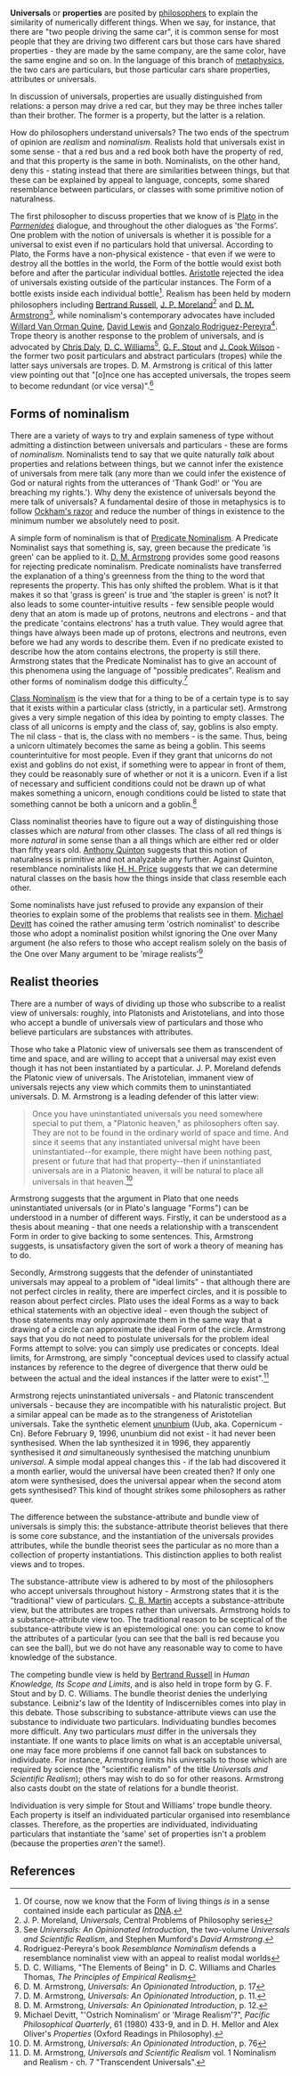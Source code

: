 {{subpages}}

'''Universals''' or '''properties''' are posited by [[philosophy|philosophers]] to explain the similarity of numerically different things. When we say, for instance, that there are "two people driving the same car", it is common sense for most people that they are driving two different cars but those cars have shared properties - they are made by the same company, are the same color, have the same engine and so on. In the language of this branch of [[metaphysics]], the two cars are particulars, but those particular cars share properties, attributes or universals.

In discussion of universals, properties are usually distinguished from relations: a person may drive a red car, but they may be three inches taller than their brother. The former is a property, but the latter is a relation.

How do philosophers understand universals? The two ends of the spectrum of opinion are ''realism'' and ''nominalism''. Realists hold that universals exist in some sense - that a red bus and a red book both have the property of red, and that this property is the same in both. Nominalists, on the other hand, deny this - stating instead that there are similarities between things, but that these can be explained by appeal to language, concepts, some shared resemblance between particulars, or classes with some primitive notion of naturalness.

The first philosopher to discuss properties that we know of is [[Plato]] in the ''[[Parmenides]]'' dialogue, and throughout the other dialogues as 'the Forms'. One problem with the notion of universals is whether it is possible for a universal to exist even if no particulars hold that universal. According to Plato, the Forms have a non-physical existence - that even if we were to destroy all the bottles in the world, the Form of the bottle would exist both before and after the particular individual bottles. [[Aristotle]] rejected the idea of universals existing outside of the particular instances. The Form of a bottle exists inside each individual bottle<ref>Of course, now we know that the Form of living things ''is'' in a sense contained inside each particular as [[DNA]].</ref>. Realism has been held by modern philosophers including [[Bertrand Russell]], [[J. P. Moreland]]<ref>J. P. Moreland, ''Universals'', Central Problems of Philosophy series</ref> and [[D. M. Armstrong]]<ref>See ''Universals: An Opinionated Introduction'', the two-volume ''Universals and Scientific Realism'', and Stephen Mumford's ''David Armstrong''.</ref>, while nominalism's contemporary advocates have included [[Willard Van Orman Quine]], [[David Lewis]] and [[Gonzalo Rodriguez-Pereyra]]<ref>Rodriguez-Pereyra's book ''Resemblance Nominalism'' defends a resemblance nominalist view with an appeal to realist modal worlds</ref>. Trope theory is another response to the problem of universals, and is advocated by [[Chris Daly]], [[D. C. Williams]]<ref>D. C. Williams, "The Elements of Being" in D. C. Williams and Charles Thomas, ''The Principles of Empirical Realism''</ref>, [[G. F. Stout]] and [[J. Cook Wilson]] - the former two posit particulars and abstract particulars (tropes) while the latter says universals are tropes. D. M. Armstrong is critical of this latter view pointing out that "[o]nce one has accepted universals, the tropes seem to become redundant (or vice versa)".<ref>D. M. Armstrong, ''Universals: An Opinionated Introduction'', p. 17</ref>

== Forms of nominalism ==

There are a variety of ways to try and explain sameness of type without admitting a distinction between universals and particulars - these are forms of ''nominalism''. Nominalists tend to say that we quite naturally ''talk'' about properties and relations between things, but we cannot infer the existence of universals from mere talk (any more than we could infer the existence of God or natural rights from the utterances of 'Thank God!' or 'You are breaching my rights.'). Why deny the existence of universals beyond the mere talk of universals? A fundamental desire of those in metaphysics is to follow [[Ockham's razor]] and reduce the number of things in existence to the minimum number we absolutely need to posit.

A simple form of nominalism is that of [[Predicate Nominalism]]. A Predicate Nominalist says that something is, say, green because the predicate 'is green' can be applied to it. [[David Armstrong|D. M. Armstrong]] provides some good reasons for rejecting predicate nominalism. Predicate nominalists have transferred the explanation of a thing's greenness from the thing to the word that represents the property. This has only shifted the problem. What is it that makes it so that 'grass is green' is true and 'the stapler is green' is not? It also leads to some counter-intuitive results - few sensible people would deny that an atom is made up of protons, neutrons and electrons - and that the predicate 'contains electrons' has a truth value. They would agree that things have always been made up of protons, electrons and neutrons, even before we had any words to describe them. Even if no predicate existed to describe how the atom contains electrons, the property is still there. Armstrong states that the Predicate Nominalist has to give an account of this phenomena using the language of "possible predicates". Realism and other forms of nominalism dodge this difficulty.<ref>D. M. Armstrong, ''Universals: An Opinionated Introduction'', p. 11.</ref>

[[Class Nominalism]] is the view that for a thing to be of a certain type is to say that it exists within a particular class (strictly, in a particular set). Armstrong gives a very simple negation of this idea by pointing to empty classes. The class of all unicorns is empty and the class of, say, goblins is also empty. The nil class - that is, the class with no members - is the same. Thus, being a unicorn ultimately becomes the same as being a goblin. This seems counterintuitive for most people. Even if they grant that unicorns do not exist and goblins do not exist, if something were to appear in front of them, they could be reasonably sure of whether or not it is a unicorn. Even if a list of necessary and sufficient conditions could not be drawn up of what makes something a unicorn, enough conditions could be listed to state that something cannot be both a unicorn and a goblin.<ref>D. M. Armstrong, ''Universals: An Opinionated Introduction'', p. 12.</ref>

Class nominalist theories have to figure out a way of distinguishing those classes which are ''natural'' from other classes. The class of all red things is more ''natural'' in some sense than a all things which are either red or older than fifty years old. [[Anthony Quinton]] suggests that this notion of naturalness is primitive and not analyzable any further. Against Quinton, resemblance nominalists like [[H. H. Price]] suggests that we can determine natural classes on the basis how the things inside that class resemble each other.

Some nominalists have just refused to provide any expansion of their theories to explain some of the problems that realists see in them. [[Michael Devitt]] has coined the rather amusing term 'ostrich nominalist' to describe those who adopt a nominalist position whilst ignoring the One over Many argument (he also refers to those who accept realism solely on the basis of the One over Many argument to be 'mirage realists'<ref>Michael Devitt, "'Ostrich Nominalism' or 'Mirage Realism'?", ''Pacific Philosophical Quarterly'', 61 (1980) 433-9, and in D. H. Mellor and Alex Oliver's ''Properties'' (Oxford Readings in Philosophy).</ref>

== Realist theories ==
There are a number of ways of dividing up those who subscribe to a realist view of universals: roughly, into Platonists and Aristotelians, and into those who accept a bundle of universals view of particulars and those who believe particulars are substances with attributes.

Those who take a Platonic view of universals see them as transcendent of time and space, and are willing to accept that a universal may exist even though it has not been instantiated by a particular. J. P. Moreland defends the Platonic view of universals. The Aristotelian, immanent view of universals rejects any view which commits them to uninstantiated universals. D. M. Armstrong is a leading defender of this latter view:
<blockquote>Once you have uninstantiated universals you need somewhere special to put them, a "Platonic heaven," as philosophers often say. They are not to be found in the ordinary world of space and time. And since it seems that any instantiated universal might have been uninstantiated--for example, there might have been nothing past, present or future that had that property--then if uninstantiated universals are in a Platonic heaven, it will be natural to place all universals in that heaven.<ref>D. M. Armstrong, ''Universals: An Opinionated Introduction'', p. 76</ref></blockquote>
Armstrong suggests that the argument in Plato that one needs uninstantiated universals (or in Plato's language "Forms") can be understood in a number of different ways. Firstly, it can be understood as a thesis about meaning - that one needs a relationship with a transcendent Form in order to give backing to some sentences. This, Armstrong suggests, is unsatisfactory given the sort of work a theory of meaning has to do.

Secondly, Armstrong suggests that the defender of uninstantiated universals may appeal to a problem of "ideal limits" - that although there are not perfect circles in reality, there are imperfect circles, and it is possible to reason about perfect circles. Plato uses the ideal Forms as a way to back ethical statements with an objective ideal - even though the subject of those statements may only approximate them in the same way that a drawing of a circle can approximate the ideal Form of the circle. Armstrong says that you do not need to postulate universals for the problem ideal Forms attempt to solve: you can simply use predicates or concepts. Ideal limits, for Armstrong, are simply "conceptual devices used to classify actual instances by reference to the degree of divergence that therw ould be between the actual and the ideal instances if the latter were to exist".<ref name="armstrong_transcedent">D. M. Armstrong, ''Universals and Scientific Realism'' vol. 1 Nominalism and Realism - ch. 7 "Transcendent Universals".</ref>

Armstrong rejects uninstantiated universals - and Platonic transcendent universals - because they are incompatible with his naturalistic project. But a similar appeal can be made as to the strangeness of Aristotelian universals. Take the synthetic element [[ununbium]] (Uub, aka. Copernicum - Cn). Before February 9, 1996, ununbium did not exist - it had never been synthesised. When the lab synthesized it in 1996, they apparently synthesised it ''and'' simultaneously synthesised the matching ununbium ''universal''. A simple modal appeal changes this - if the lab had discovered it a month earlier, would the universal have been created then? If only one atom were synthesised, does the universal appear when the second atom gets synthesised? This kind of thought strikes some philosophers as rather queer.

The difference between the substance-attribute and bundle view of universals is simply this: the substance-attribute theorist believes that there is some core substance, and the instantiation of the universals provides attributes, while the bundle theorist sees the particular as no more than a collection of property instantiations. This distinction applies to both realist views and to tropes.

The substance-attribute view is adhered to by most of the philosophers who accept universals throughout history - Armstrong states that it is the "traditional" view of particulars. [[C. B. Martin]] accepts a substance-attribute view, but the attributes are tropes rather than universals. Armstrong holds to a substance-attribute view too. The traditional reason to be sceptical of the substance-attribute view is an epistemological one: you can come to know the attributes of a particular (you can see that the ball is red because you can see the ball), but we do not have any reasonable way to come to have knowledge of the substance.

The competing bundle view is held by [[Bertrand Russell]] in ''Human Knowledge, Its Scope and Limits'', and is also held in trope form by G. F. Stout and by D. C. Williams. The bundle theorist denies the underlying substance. Leibniz's law of the Identity of Indiscernibles comes into play in this debate. Those subscribing to substance-attribute views can use the substance to individuate two particulars. Individuating bundles becomes more difficult. Any two particulars ''must'' differ in the universals they instantiate. If one wants to place limits on what is an acceptable universal, one may face more problems if one cannot fall back on substances to individuate. For instance, Armstrong limits his universals to those which are required by science (the "scientific realism" of the title ''Universals and Scientific Realism''); others may wish to do so for other reasons. Armstrong also casts doubt on the state of relations for a bundle theorist.

Individuation is very simple for Stout and Williams' trope bundle theory. Each property is itself an individuated particular organised into resemblance classes. Therefore, as the properties are individuated, individuating particulars that instantiate the 'same' set of properties isn't a problem (because the properties ''aren't'' the same!).

== References ==
<references />